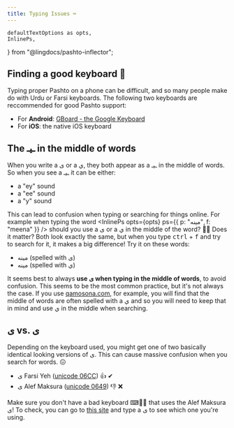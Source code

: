 ```yaml
---
title: Typing Issues ⌨
---
```


    defaultTextOptions as opts,
    InlinePs,
} from "@lingdocs/pashto-inflector";

## Finding a good keyboard 📱

Typing proper Pashto on a phone can be difficult, and so many people make do with Urdu or Farsi keyboards. The following two keyboards are reccommended for good Pashto support:

- For **Android**: [GBoard - the Google Keyboard](https://play.google.com/store/apps/details?id=com.google.android.inputmethod.latin&hl=en&gl=US)
- For **iOS**: the native iOS keyboard

## The ـیـ in the middle of words

When you write a ی or a ي, they both appear as a ـیـ in the middle of words. So when you see a ـیـ it can be either:

- a "ey" sound 
- a "ee" sound
- a "y" sound

This can lead to confusion when typing or searching for things online. For example when typing the word <InlinePs opts={opts} ps={{ p: "مینه", f: "meena" }} /> should you use a ی or a ي in the middle of the word? 🤷‍♂️ Does it matter? Both look exactly the same, but when you type <kbd>ctrl</kbd> + <kbd>f</kbd> and try to search for it, it makes a big difference! Try it on these words: 

- مینه (spelled with ی)
- مينه (spelled with ي)

It seems best to always **use ی when typing in the middle of words**, to avoid confusion. This seems to be the most common practice, but it's not always the case. If you use [qamosona.com](https://qamosona.com/), for example, you will find that the middle of words are often spelled with a ي and so you will need to keep that in mind and use ي in the middle when searching. 

## ی vs. ى 

Depending on the keyboard used, you might get one of two basically identical looking versions of ی. This can cause massive confusion when you search for words. 😖

- ی Farsi Yeh ([unicode 06CC](https://unicode-table.com/en/06CC/)) 👍 ✔
- ى Alef Maksura ([unicode 0649](https://unicode-table.com/en/0649/)) 👎 ❌

Make sure you don't have a bad keyboard ⌨🙅‍♂️ that uses the Alef Maksura ى! To check, you can go to [this site](https://unicode-table.com/en/) and type a ی to see which one you're using.
